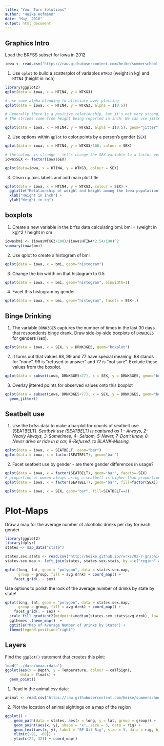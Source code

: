 ```yaml
---
title: "Your Turn Solutions"
author: "Heike Hofmann"
date: "May, 2018"
output: html_document
---
```


## Graphics Intro

Load the BRFSS subset for Iowa in 2012

```r
iowa <- read.csv("https://raw.githubusercontent.com/heike/summerschool-2018/master/02-graphics/data/brfss-iowa-2012.csv")
```

1. Use `qplot` to build a scatterplot of variables `WTKG3` (weight in kg) and `HTIN4` (height in inch)

```r
library(ggplot2)
qplot(data = iowa, x = HTIN4, y = WTKG3)

# use some alpha blending to alleviate over-plotting
qplot(data = iowa, x = HTIN4, y = WTKG3, alpha = I(0.5))

# Generally there is a positive relationship, but it's not very strong, and there are lots of outliers on the upper end of the weight.
# The stripes come from height being reported in inch. We can use jittering to add some random noise

qplot(data = iowa, x = HTIN4, y = WTKG3, alpha = I(0.5), geom="jitter")

```
2. Use options within `qplot` to color points by a person's gender (`SEX`)

```r
qplot(data = iowa, x = HTIN4, y = WTKG3/100, colour = SEX)

# the colour is strange - let's change the SEX variable to a factor permanently:
iowa$SEX <- factor(iowa$SEX)

qplot(data=iowa, x = HTIN4, y = WTKG3, colour = SEX)
```

3. Clean up axis labels and add main plot title

```r
qplot(data = iowa, x = HTIN4, y = WTKG3, colour = SEX) +
  ggtitle("Relationship of weight and height among the Iowa population in 2012") +
  xlab("Height in inch") +
  ylab("Weight in kg")
```

## boxplots

1. Create a new variable in the brfss data calculating bmi: bmi = (weight in kg)^2 / height in cm

```r
iowa$bmi <- (iowa$WTKG3/100)/(iowa$HTIN4*2.54/100)^2
summary(iowa$bmi)
```
2. Use qplot to create a histogram of bmi
```r
qplot(data = iowa, x = bmi, geom="histogram") 
```

3. Change the bin width on that histogram to 0.5

```r
qplot(data = iowa, x = bmi, geom="histogram", binwidth=1) 
```

4. Facet this histogram by gender

```r
qplot(data = iowa, x = bmi, geom="histogram", facets = SEX~.)
```

## Binge Drinking

1. The variable `DRNK3GE5` captures the number of times in the last 30 days that respondents binge drank. Draw side-by-side boxplots of  `DRNK3GE5` for genders (`SEX`).

```r
qplot(data = iowa, x = SEX, y = DRNK3GE5, geom="boxplot") 
```

2. It turns out that values 88, 99 and 77 have special meaning: 88 stands for "none", 99 is "refused to answer" and 77 is "not sure". Exclude these values from the boxplot.

```r
qplot(data = subset(iowa, DRNK3GE5<77), x = SEX, y = DRNK3GE5, geom="boxplot") 
```

3. Overlay jittered points for observed values onto this boxplot

```r
qplot(data = subset(iowa, DRNK3GE5<77), x = SEX, y = DRNK3GE5, geom="boxplot") +
  geom_jitter()
```

## Seatbelt use

1. Use the brfss data to make a barplot for counts of seatbelt use (SEATBELT).
*Seatbelt use (SEATBELT) is captured as 1 - Always, 2- Nearly Always, 3-Sometimes, 4- Seldom, 5-Never, 7-Don't know, 8-Never drive or ride in a car, 9-Refused, to BLANK-Missing.*

```r
qplot(data = iowa, x = SEATBELT, geom="bar")
qplot(data = iowa, x = factor(SEATBELT), geom="bar")
```

2. Facet seatbelt use by gender - are there gender differences in usage?

```r
qplot(data = iowa, x = factor(SEATBELT), geom="bar", facets=~SEX)
# proportion of women always using a seatbelt is higher than proportion of men.
qplot(data = iowa, x = factor(SEATBELT), geom="bar", fill=factor(SEX))

qplot(data = iowa, x = SEX, geom="bar", fill=SEATBELT==1)

```


# Plot-Maps

Draw a map for the average number of alcoholic drinks per day for each gender


```r
library(ggplot2)
library(dplyr)
states <- map_data("state")

states.sex.stats <- read.csv("http://heike.github.io/rwrks/02-r-graphics/data/states.sex.stats.csv", stringsAsFactors = FALSE)
states.sex.map <- left_join(states, states.sex.stats, by = c("region" = "state.name"))

qplot(long, lat, geom = "polygon", data = states.sex.map, 
      group = group, fill = avg.drnk) + coord_map() + 
    facet_grid(. ~ sex)
```

Use options to polish the look of the average number of drinks by state by state!

```r
qplot(long, lat, geom = "polygon", data = states.sex.map, 
      group = group, fill = avg.drnk) + coord_map() + 
    facet_grid(. ~ sex) +
  scale_fill_gradient2(midpoint=median(states.sex.stats$avg.drnk), low = "steelblue", high = "darkorange") + 
  ggthemes::theme_map()  +
  ggtitle("Map of Average Number of Drinks by State") +
  theme(legend.position="right")
```

## Layers

Find the `ggplot()` statement that creates this plot:

```r
load("../data/noaa.rdata")
ggplot(aes(x = Depth, y = Temperature, colour = callSign), 
       data = floats) + 
  geom_point()
```

1. Read in the animal.csv data:

```r
animal <- read.csv("https://raw.githubusercontent.com/heike/summerschool-2018/master/02-graphics/data/animal.csv")
```

2. Plot the location of animal sightings on a map of the region

```r

ggplot() +
    geom_path(data = states, aes(x = long, y = lat, group = group)) +   geom_point(data = animal, aes(x = Longitude, y = Latitude)) +   
    geom_point(aes(x, y), shape = "x", size = 5, data = rig) + 
    geom_text(aes(x, y), label = "BP Oil Rig", size = 5, data = rig, hjust = -0.1) + 
    xlim(c(-91, -80)) + 
    ylim(c(22, 32)) + coord_map()

```
